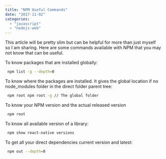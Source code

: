 ```yaml
---
title: "NPM Useful Commands"
date: "2017-11-02"
categories:
  - "javascript"
  - "nodejs-web"
---
```


This article will be pretty slim but can be helpful for more than just myself so I am sharing. Here are some commands available with NPM that you may not know that can be useful.

To know packages that are installed globally:

```sh
 npm list -g --depth=0
```

To know where the packages are installed. It gives the global location if no node_modules folder in the direct folder parent tree:

```sh
 npm root npm root -g // The global folder
```

To know your NPM version and the actual released version

```sh
 npm root
```

To know all available version of a library:

```sh
 npm show react-native versions
```

To get all your direct dependencies current version and latest:

```sh
 npm out --depth=0
```
